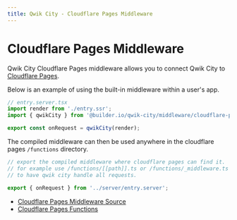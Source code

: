 ```yaml
---
title: Qwik City - Cloudflare Pages Middleware
---
```


# Cloudflare Pages Middleware

Qwik City Cloudflare Pages middleware allows you to connect Qwik City to [Cloudflare Pages](https://pages.cloudflare.com/).

Below is an example of using the built-in middleware within a user's app.

```typescript
// entry.server.tsx
import render from './entry.ssr';
import { qwikCity } from '@builder.io/qwik-city/middleware/cloudflare-pages';

export const onRequest = qwikCity(render);
```

The compiled middleware can then be used anywhere in the cloudflare pages `/functions` directory.

```typescript
// export the compiled middleware where cloudflare pages can find it.
// for example use /functions/[[path]].ts or /functions/_middleware.ts
// to have qwik city handle all requests.

export { onRequest } from '../server/entry.server';
```

- [Cloudflare Pages Middleware Source](https://github.com/BuilderIO/qwik/tree/main/packages/qwik-city/middleware/cloudflare-pages/index.ts)
- [Cloudflare Pages Functions](https://developers.cloudflare.com/pages/platform/functions/)
